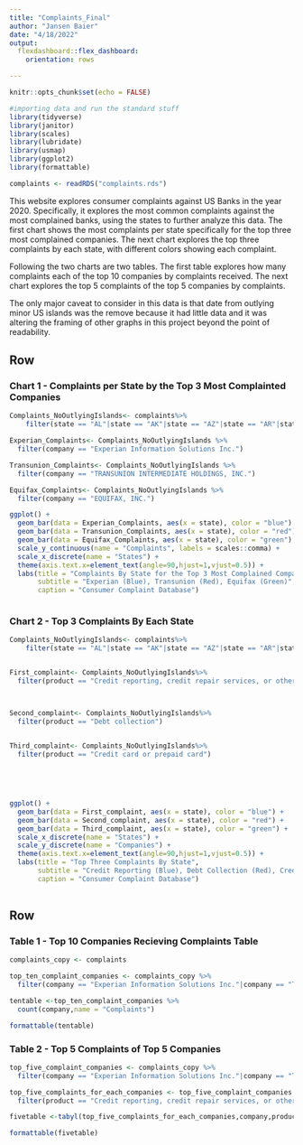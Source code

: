 ```yaml
---
title: "Complaints_Final"
author: "Jansen Baier"
date: "4/18/2022"
output:
  flexdashboard::flex_dashboard:
    orientation: rows

---
```


```r
knitr::opts_chunk$set(echo = FALSE)
```

```r
#importing data and run the standard stuff
library(tidyverse)
library(janitor) 
library(scales)
library(lubridate)
library(usmap)
library(ggplot2)
library(formattable)

complaints <- readRDS("complaints.rds")
```

This website explores consumer complaints against US Banks in the year 2020. Specifically,
it explores the most common complaints against the most complained banks, using the states to further analyze this data.
The first chart shows the most complaints per state specifically for the top three most complained companies.
The next chart explores the top three complaints by each state, with different colors showing each complaint.

Following the two charts are two tables. The first table explores how many complaints each of the top 10 companies by complaints
received. The next chart explores the top 5 complaints of the top 5 companies by complaints.

The only major caveat to consider in this data is that date from outlying minor US islands was the remove because it had little data and it was altering the framing of other graphs in this project beyond the point of readability.


Row 
-------------------------------------

### Chart 1 - Complaints per State by the Top 3 Most Complainted Companies

```r

Complaints_NoOutlyingIslands<- complaints%>%
    filter(state == "AL"|state == "AK"|state == "AZ"|state == "AR"|state == "CA"|state == "CZ"|state == "CO"|state == "CT"|state == "DE"|state == "DC"|state == "FL"|state == "GA"|state == "GU"|state == "HI"|state == "ID"|state == "IL"|state == "IN"|state == "IA"|state == "KS"|state == "KY"|state == "LA"|state == "ME"|state == "MD"|state == "MA"|state == "MI"|state == "MN"|state == "MS"|state == "MO"|state == "MT"|state == "NE"|state == "NV"|state == "NH"|state == "NJ"|state == "NM"|state == "NY"|state == "NC"|state == "ND"|state == "OH"|state == "OK"|state == "OR"|state == "PA"|state == "PR"|state == "RI"|state == "SC"|state == "SD"|state == "TN"|state == "TX"|state == "UT"|state == "VT"|state == "VI"|state == "VA"|state == "WV"|state == "WI"|state == ""|state == "WY")

Experian_Complaints<- Complaints_NoOutlyingIslands %>% 
  filter(company == "Experian Information Solutions Inc.")

Transunion_Complaints<- Complaints_NoOutlyingIslands %>% 
  filter(company == "TRANSUNION INTERMEDIATE HOLDINGS, INC.")

Equifax_Complaints<- Complaints_NoOutlyingIslands %>% 
  filter(company == "EQUIFAX, INC.")

ggplot() +
  geom_bar(data = Experian_Complaints, aes(x = state), color = "blue") + 
  geom_bar(data = Transunion_Complaints, aes(x = state), color = "red") +
  geom_bar(data = Equifax_Complaints, aes(x = state), color = "green") +
  scale_y_continuous(name = "Complaints", labels = scales::comma) +
  scale_x_discrete(name = "States") +
  theme(axis.text.x=element_text(angle=90,hjust=1,vjust=0.5)) +
  labs(title = "Complaints By State for the Top 3 Most Complained Companies", 
       subtitle = "Experian (Blue), Transunion (Red), Equifax (Green)",
       caption = "Consumer Complaint Database")



```



### Chart 2 - Top 3 Complaints By Each State

```r
Complaints_NoOutlyingIslands<- complaints%>%
    filter(state == "AL"|state == "AK"|state == "AZ"|state == "AR"|state == "CA"|state == "CZ"|state == "CO"|state == "CT"|state == "DE"|state == "DC"|state == "FL"|state == "GA"|state == "GU"|state == "HI"|state == "ID"|state == "IL"|state == "IN"|state == "IA"|state == "KS"|state == "KY"|state == "LA"|state == "ME"|state == "MD"|state == "MA"|state == "MI"|state == "MN"|state == "MS"|state == "MO"|state == "MT"|state == "NE"|state == "NV"|state == "NH"|state == "NJ"|state == "NM"|state == "NY"|state == "NC"|state == "ND"|state == "OH"|state == "OK"|state == "OR"|state == "PA"|state == "PR"|state == "RI"|state == "SC"|state == "SD"|state == "TN"|state == "TX"|state == "UT"|state == "VT"|state == "VI"|state == "VA"|state == "WV"|state == "WI"|state == ""|state == "WY")


First_complaint<- Complaints_NoOutlyingIslands%>% 
  filter(product == "Credit reporting, credit repair services, or other personal consumer reports")



Second_complaint<- Complaints_NoOutlyingIslands%>% 
  filter(product == "Debt collection")


Third_complaint<- Complaints_NoOutlyingIslands%>% 
  filter(product == "Credit card or prepaid card")
  


    
    
ggplot() +
  geom_bar(data = First_complaint, aes(x = state), color = "blue") + 
  geom_bar(data = Second_complaint, aes(x = state), color = "red") +
  geom_bar(data = Third_complaint, aes(x = state), color = "green") +
  scale_x_discrete(name = "States") +
  scale_y_discrete(name = "Companies") +
  theme(axis.text.x=element_text(angle=90,hjust=1,vjust=0.5)) +
  labs(title = "Top Three Complaints By State", 
       subtitle = "Credit Reporting (Blue), Debt Collection (Red), Credit Card (Green)",
       caption = "Consumer Complaint Database")
  
```

Row {.tabset .tabset-fade}
-------------------------------------

### Table 1 - Top 10 Companies Recieving Complaints Table
```r
complaints_copy <- complaints

top_ten_complaint_companies <- complaints_copy %>% 
  filter(company == "Experian Information Solutions Inc."|company == "TRANSUNION INTERMEDIATE HOLDINGS, INC."|company == "EQUIFAX, INC."|company == "CAPITAL ONE FINANCIAL CORPORATION"|company == "BANK OF AMERICA, NATIONAL ASSOCIATION"|company == "JPMORGAN CHASE & CO."|company == "CITIBANK, N.A."|company == "WELLS FARGO & COMPANY"|company == "SYNCHRONY FINANCIAL"|company == "PNC Bank N.A.")

tentable <-top_ten_complaint_companies %>% 
  count(company,name = "Complaints")

formattable(tentable)

```

### Table 2 - Top 5 Complaints of Top 5 Companies
```r
top_five_complaint_companies <- complaints_copy %>% 
  filter(company == "Experian Information Solutions Inc."|company == "TRANSUNION INTERMEDIATE HOLDINGS, INC."|company == "EQUIFAX, INC."|company == "CAPITAL ONE FINANCIAL CORPORATION"|company == "BANK OF AMERICA, NATIONAL ASSOCIATION")

top_five_complaints_for_each_companies <- top_five_complaint_companies %>%
  filter(product == "Credit reporting, credit repair services, or other personal consumer reports"|product == "Debt collection"|product == "Credit card or prepaid card"|product == "Mortgage"|product == "Checking or savings account")

fivetable <-tabyl(top_five_complaints_for_each_companies,company,product)

formattable(fivetable)

```

